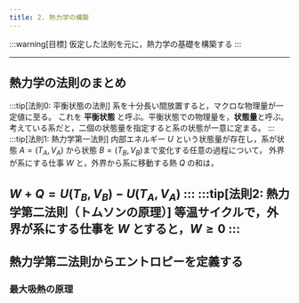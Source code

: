 ```yaml
---
title: 2. 熱力学の構築
---
```


:::warning[目標]
仮定した法則を元に，熱力学の基礎を構築する
:::

---
## 熱力学の法則のまとめ
:::tip[法則0: 平衡状態の法則]
系を十分長い間放置すると，マクロな物理量が一定値に至る。
これを **平衡状態** と呼ぶ。平衡状態での物理量を，**状態量**と呼ぶ。
考えている系だと，二個の状態量を指定すると系の状態が一意に定まる。
:::
:::tip[法則1: 熱力学第一法則]
内部エネルギー $U$ という状態量が存在し，系が状態 $A = (T_A ,V_A)$ から状態 $B = (T_B ,V_B)$まで変化する任意の過程について，
外界が系にする仕事 $W$ と，外界から系に移動する熱 $Q$ の和は，

$W +Q = U(T_B,V_B)−U(T_A,V_A)$
:::
:::tip[法則2: 熱力学第二法則（トムソンの原理）]
等温サイクルで，外界が系にする仕事を $W$ とすると，$W \ge 0$
:::
---
## 熱力学第二法則からエントロピーを定義する
### 最大吸熱の原理